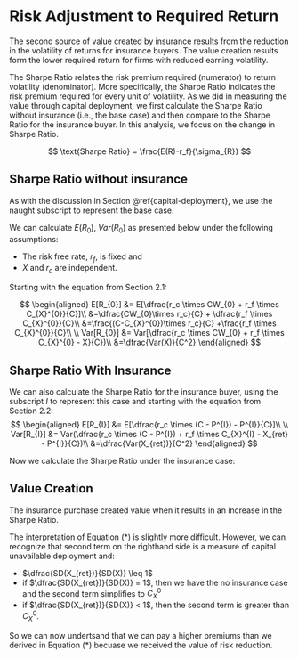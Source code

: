 # Risk Adjustment to Required Return

The second source of value created by insurance results from the reduction in the volatility of returns for insurance buyers. The value creation results form the lower required return for firms with reduced earning volatility. 

The Sharpe Ratio relates the risk premium required (numerator) to return volatility (denominator). More specifically, the Sharpe Ratio indicates the risk premium required for every unit of volatility. As we did in measuring the value through capital deployment, we first calculate the Sharpe Ratio without insurance (i.e., the base case) and then compare to the Sharpe Ratio for the insurance buyer. In this analysis, we focus on the change in Sharpe Ratio.

$$
\text{Sharpe Ratio} = \frac{E(R)-r_f}{\sigma_{R}}
$$

## Sharpe Ratio without insurance

As with the discussion in Section \@ref{capital-deployment}, we use the naught subscript to represent the base case. 

We can calculate $E(R_0)$, $Var(R_0)$ as presented below under the following assumptions:

* The risk free rate, $r_f$, is fixed and 
* $X$ and $r_c$ are independent.

Starting with the equation from Section 2.1:

$$
\begin{aligned}
E[R_{0}] &= E[\dfrac{r_c \times CW_{0} + r_f \times C_{X}^{0}}{C}]\\
&=\dfrac{CW_{0}\times r_c}{C} + \dfrac{r_f \times C_{X}^{0}}{C}\\
&=\frac{(C-C_{X}^{0})\times r_c}{C} +\frac{r_f \times C_{X}^{0}}{C}\\
\\
Var[R_{0}] &= Var[\dfrac{r_c \times CW_{0} + r_f \times C_{X}^{0} - X}{C})\\
&=\dfrac{Var(X)}{C^2}
\end{aligned}
$$


\begin{align}
\nonumber \text{Sharpe Ratio}_0 &=\frac{E(R_0)-r_f}{\sigma_{R_0}}\\
\nonumber &=\frac{(C-C_{X}^{0})\times r_c + r_f \times C_{X}^{0}-r_f \times C}{C} / (\frac{Var(X)}{C^2})^{0.5}\\
\nonumber  &=\frac{(C-C_{X}^{0})\times (r_c-r_f)}{SD(X)}\\
\end{align}


## Sharpe Ratio With Insurance

We can also calculate the Sharpe Ratio for the insurance buyer, using the subscript $I$ to represent this case and starting with the equation from Section 2.2:
$$
\begin{aligned}
E[R_{I}] &= E[\dfrac{r_c \times (C - P^{I}) - P^{I}}{C}]\\
\\
Var[R_{I}] &= Var(\dfrac{r_c \times (C - P^{I}) + r_f \times C_{X}^{I} - X_{ret} - P^{I}}{C})\\
&=\dfrac{Var(X_{ret})}{C^2}
\end{aligned}
$$ 

Now we calculate the Sharpe Ratio under the insurance case:

\begin{align}
\nonumber \text{Sharpe Ratio}_I &= \frac{E(R_I)-r_f}{\sigma_{R_0}}\\
\nonumber &=\frac{(C - P^{I})\times r_c-P^{I}-C \times rf}{C}\ / (\frac{Var(X_{ret})}{C^2})^{0.5}\\
&=\dfrac{C\times (r_c-r_f)-P^{I} \times(1 + r_c)}{SD(X_{ret})}
\end{align}


## Value Creation
The insurance purchase created value when it results in an increase in the Sharpe Ratio. 


\begin{align}
\nonumber \text{Sharpe Ratio}_I &> \text{Sharpe Ratio}_0\\
\nonumber \dfrac{C\times (r_c-r_f)-P^{I} \times(1 + r_c)}{SD(X_{ret})} &> \dfrac{(C-C_{X}^{0})\times (r_c-r_f)}{SD(X)}\\
\nonumber C\times (r_c-r_f)-P^{I} \times(1 + r_c) &> \dfrac{SD(X_{ret})}{SD(X)} \times (C-C_{X}^{0})\times (r_c-r_f)\\
\nonumber -P^{I} \times(1 + r_c) &> \dfrac{SD(X_{ret})}{SD(X)}\times (C-C_{X}^{0}) \times (r_c-r_f)- C \times (r_c-r_f)\\
\nonumber -P^{I} \times(1 + r_c) &> (r_c-r_f) \times [\dfrac{SD(X_{ret})}{SD(X)}\times (C-C_{X}^{0}) - C]\\ 
\nonumber P^{I} &< \dfrac{(r_c-r_f)}{(1 + r_c)} \times [\dfrac{SD(X_{ret})}{SD(X)}\times (C_{X}^{0}- C) + C]\\ 
P^{I} &< \dfrac{(r_c-r_f)}{(1 + r_c)} \times [C - \dfrac{SD(X_{ret})}{SD(X)}\times CW_{0}]
\end{align}

The interpretation of Equation (*) is slightly more difficult. However, we can recognize that second term on the righthand side is a measure of capital unavailable deployment and: 

- $\dfrac{SD(X_{ret})}{SD(X)} \leq 1$
- if $\dfrac{SD(X_{ret})}{SD(X)} = 1$, then we have the no insurance case and the second term simplifies to $C_{X}^{0}$
- if $\dfrac{SD(X_{ret})}{SD(X)} < 1$, then the second term is greater than $C_{X}^{0}$.

So we can now undertsand that we can pay a higher premiums than we derived in Equation (*) becuase we received the value of risk reduction.
